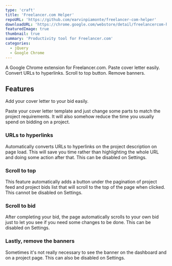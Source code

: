 ```yaml
---
type: 'craft'
title: 'Freelancer.com Helper'
repoURL: 'https://github.com/earvinpiamonte/freelancer-com-helper'
downloadURL: 'https://chrome.google.com/webstore/detail/freelancercom-helper/pmmijafedhodejhmdkoahhcgjcimodkp'
featuredImage: true
thumbnail: true
summary: 'Productivity tool for Freelancer.com'
categories:
  - jQuery
  - Google Chrome
---
```


A Google Chrome extension for Freelancer.com. Paste cover letter easily. Convert URLs to hyperlinks. Scroll to top button. Remove banners.

## Features

Add your cover letter to your bid easily.

Paste your cover letter template and just change some parts to match the project requirements. It will also somehow reduce the time you usually spend on bidding on a project.

### URLs to hyperlinks

Automatically converts URLs to hyperlinks on the project description on page load. This will save you time rather than highlighting the whole URL and doing some action after that. This can be disabled on Settings.

### Scroll to top

This feature automatically adds a button under the pagination of project feed and project bids list that will scroll to the top of the page when clicked. This cannot be disabled on Settings.

### Scroll to bid

After completing your bid, the page automatically scrolls to your own bid just to let you see if you need some changes to be done. This can be disabled on Settings.

### Lastly, remove the banners

Sometimes it's not really necessary to see the banner on the dashboard and on a project page. This can also be disabled on Settings.
